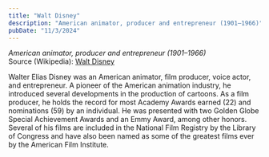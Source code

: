 ```yaml
---
title: "Walt Disney"
description: "American animator, producer and entrepreneur (1901–1966)"
pubDate: "11/3/2024"
---
```


*American animator, producer and entrepreneur (1901–1966)*  
Source (Wikipedia): [Walt Disney][1]

Walter Elias Disney was an American animator, film producer, voice actor, and entrepreneur. A pioneer of the American animation industry, he introduced several developments in the production of cartoons. As a film producer, he holds the record for most Academy Awards earned (22) and nominations (59) by an individual. He was presented with two Golden Globe Special Achievement Awards and an Emmy Award, among other honors. Several of his films are included in the National Film Registry by the Library of Congress and have also been named as some of the greatest films ever by the American Film Institute.

[1]: https://en.wikipedia.org/wiki/Walt_Disney
